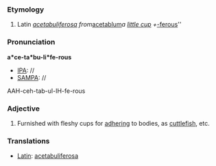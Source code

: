 ===Etymology===
#Latin ''[[acetabuliferosa]] from ''[[acetablum]]'' a [[little cup]] + ''[[-ferous]]''
===Pronunciation===
'''a*ce-ta*bu-li*fe-rous'''
*[[IPA]]: //
*[[SAMPA]]: //
AAH-ceh-tab-ul-IH-fe-rous
===Adjective===
#Furnished with fleshy cups for [[adhering]] to bodies, as [[cuttlefish]], etc.
===Translations===
*[[Latin]]: [[acetabuliferosa]]